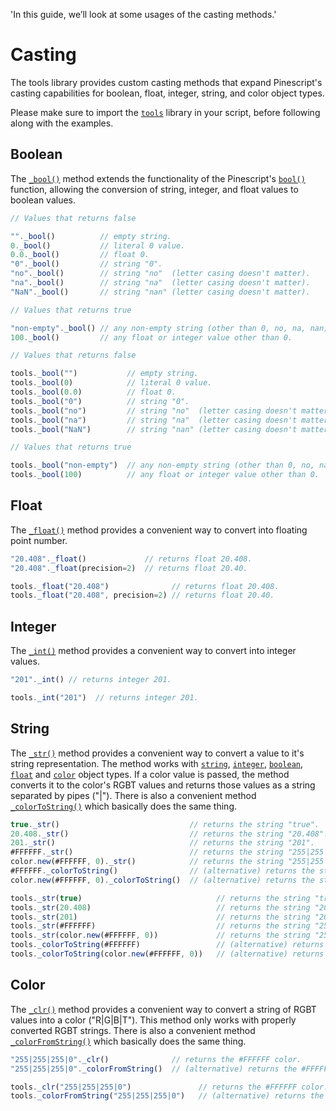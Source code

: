   'In this guide, we’ll look at some usages of the casting methods.'

# Casting
The tools library provides custom casting methods that expand Pinescript's casting 
capabilities for boolean, float, integer, string, and color object types.

<Note>Please make sure to import the [`tools`](https://www.tradingview.com/script/KuDBLIOE-tools) library in your script, before following along with the examples.</Note>

## Boolean
The [`_bool()`](/cast#bool) method extends the functionality of the Pinescript's [`bool()`](https://www.tradingview.com/pine-script-reference/v5/#fun_bool) function,
allowing the conversion of string, integer, and float values to boolean values. 

<CodeGroup>

```js {{ title: 'Method' }}
// Values that returns false

""._bool()          // empty string.
0._bool()           // literal 0 value.
0.0._bool()         // float 0.
"0"._bool()         // string "0".
"no"._bool()        // string "no"  (letter casing doesn't matter).
"na"._bool()        // string "na"  (letter casing doesn't matter).
"NaN"._bool()       // string "nan" (letter casing doesn't matter).

// Values that returns true

"non-empty"._bool() // any non-empty string (other than 0, no, na, nan).
100._bool()         // any float or integer value other than 0.
```

```js {{ title: 'Function' }}
// Values that returns false

tools._bool("")           // empty string.
tools._bool(0)            // literal 0 value.
tools._bool(0.0)          // float 0.
tools._bool("0")          // string "0".
tools._bool("no")         // string "no"  (letter casing doesn't matter).
tools._bool("na")         // string "na"  (letter casing doesn't matter).
tools._bool("NaN")        // string "nan" (letter casing doesn't matter).

// Values that returns true

tools._bool("non-empty")  // any non-empty string (other than 0, no, na, nan).
tools._bool(100)          // any float or integer value other than 0.
```

</CodeGroup>


## Float
The [`_float()`](/cast#float) method provides a convenient way to convert into
floating point number.

<CodeGroup>

```js {{ title: 'Method' }}
"20.408"._float()             // returns float 20.408.
"20.408"._float(precision=2)  // returns float 20.40.
```

```js {{ title: 'Function' }}
tools._float("20.408")              // returns float 20.408.
tools._float("20.408", precision=2) // returns float 20.40.
```

</CodeGroup>


## Integer
The [`_int()`](/cast#int)  method provides a convenient way to convert into 
integer values.

<CodeGroup>

```js {{ title: 'Method' }}
"201"._int() // returns integer 201.
```

```js {{ title: 'Function' }}
tools._int("201")  // returns integer 201.
```

</CodeGroup>

## String
The [`_str()`](/cast#str)  method provides a convenient way to convert a value to it's string representation. 
The method works with [`string`](https://www.tradingview.com/pine-script-reference/v5/#op_string), [`integer`](https://www.tradingview.com/pine-script-reference/v5/#op_int), 
[`boolean`](https://www.tradingview.com/pine-script-reference/v5/#op_bool), [`float`](https://www.tradingview.com/pine-script-reference/v5/#op_float) and 
[`color`](https://www.tradingview.com/pine-script-reference/v5/#op_color) object types. If a color 
value is passed, the method converts it to the color's RGBT values and returns those 
values as a string separated by pipes ("|"). There is also a convenient method 
[`_colorToString()`](/cast#color-to-string) which basically does the same thing.

<CodeGroup>

```js {{ title: 'Method' }}
true._str()                             // returns the string "true".
20.408._str()                           // returns the string "20.408".
201._str()                              // returns the string "201".
#FFFFFF._str()                          // returns the string "255|255|255|0".
color.new(#FFFFFF, 0)._str()            // returns the string "255|255|255|0".
#FFFFFF._colorToString()                // (alternative) returns the string "255|255|255|0".
color.new(#FFFFFF, 0)._colorToString()  // (alternative) returns the string "255|255|255|0".
```

```js {{ title: 'Function' }}
tools._str(true)                              // returns the string "true".
tools._str(20.408)                            // returns the string "20.408".
tools._str(201)                               // returns the string "201".
tools._str(#FFFFFF)                           // returns the string "255|255|255|0".
tools._str(color.new(#FFFFFF, 0))             // returns the string "255|255|255|0".
tools._colorToString(#FFFFFF)                 // (alternative) returns the string "255|255|255|0".
tools._colorToString(color.new(#FFFFFF, 0))   // (alternative) returns the string "255|255|255|0".
```

</CodeGroup>

## Color
The [`_clr()`](/cast#clr) method provides a convenient way to convert a string of RGBT values into a 
color ("R|G|B|T"). This method only works with properly converted RGBT strings. There 
is also a convenient method [`_colorFromString()`](/cast#color-from-string) which basically 
does the same thing.

<CodeGroup>

```js {{ title: 'Method' }}
"255|255|255|0"._clr()              // returns the #FFFFFF color.
"255|255|255|0"._colorFromString()  // (alternative) returns the #FFFFFF color.
```

```js {{ title: 'Function' }}
tools._clr("255|255|255|0")               // returns the #FFFFFF color.
tools._colorFromString("255|255|255|0")   // (alternative) returns the #FFFFFF color.
```

</CodeGroup>